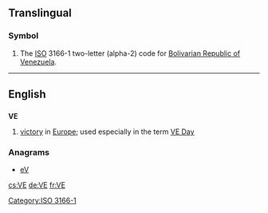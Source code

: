 {{also|Appendix:Variations of "ve"}}
==Translingual==

===Symbol===
{{infl|mul|symbol}}
# The [[ISO]] 3166-1 two-letter (alpha-2) code for [[Bolivarian Republic of Venezuela]].

[[Category:ISO 3166-1]]

----
==English==

==={{initialism}}===
'''VE'''
# [[victory]] in [[Europe]]; used especially in the term [[VE Day]]

===Anagrams===
* [[eV#English|eV]] 

[[cs:VE]]
[[de:VE]]
[[fr:VE]]